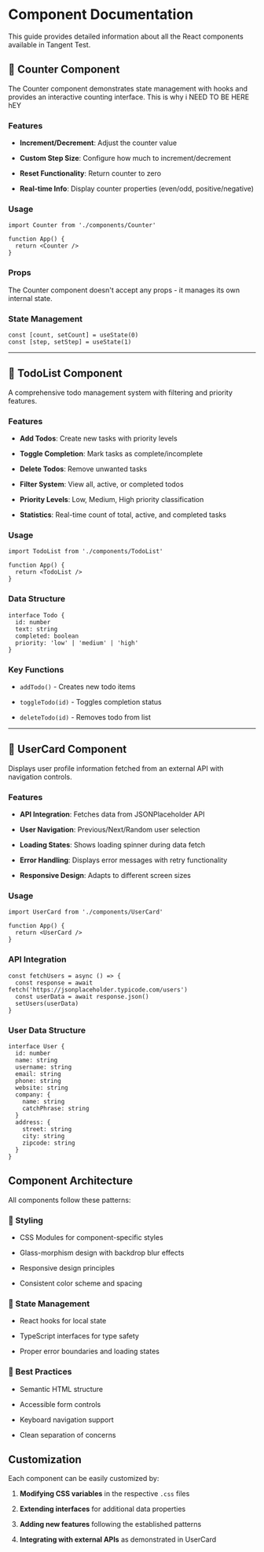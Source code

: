# Component Documentation

This guide provides detailed information about all the React components available in Tangent Test.

## 🔢 Counter Component

The Counter component demonstrates state management with hooks and provides an interactive counting interface. This is why i NEED TO BE HERE hEY

### Features

*   **Increment/Decrement**: Adjust the counter value
    
*   **Custom Step Size**: Configure how much to increment/decrement
    
*   **Reset Functionality**: Return counter to zero
    
*   **Real-time Info**: Display counter properties (even/odd, positive/negative)
    

### Usage

```tsx
import Counter from './components/Counter'

function App() {
  return <Counter />
}

```

### Props

The Counter component doesn't accept any props - it manages its own internal state.

### State Management

```tsx
const [count, setCount] = useState(0)
const [step, setStep] = useState(1)

```

* * *

## 📝 TodoList Component

A comprehensive todo management system with filtering and priority features.

### Features

*   **Add Todos**: Create new tasks with priority levels
    
*   **Toggle Completion**: Mark tasks as complete/incomplete
    
*   **Delete Todos**: Remove unwanted tasks
    
*   **Filter System**: View all, active, or completed todos
    
*   **Priority Levels**: Low, Medium, High priority classification
    
*   **Statistics**: Real-time count of total, active, and completed tasks
    

### Usage

```tsx
import TodoList from './components/TodoList'

function App() {
  return <TodoList />
}

```

### Data Structure

```tsx
interface Todo {
  id: number
  text: string
  completed: boolean
  priority: 'low' | 'medium' | 'high'
}

```

### Key Functions

*   `addTodo()` - Creates new todo items
    
*   `toggleTodo(id)` - Toggles completion status
    
*   `deleteTodo(id)` - Removes todo from list
    

* * *

## 👤 UserCard Component

Displays user profile information fetched from an external API with navigation controls.

### Features

*   **API Integration**: Fetches data from JSONPlaceholder API
    
*   **User Navigation**: Previous/Next/Random user selection
    
*   **Loading States**: Shows loading spinner during data fetch
    
*   **Error Handling**: Displays error messages with retry functionality
    
*   **Responsive Design**: Adapts to different screen sizes
    

### Usage

```tsx
import UserCard from './components/UserCard'

function App() {
  return <UserCard />
}

```

### API Integration

```tsx
const fetchUsers = async () => {
  const response = await fetch('https://jsonplaceholder.typicode.com/users')
  const userData = await response.json()
  setUsers(userData)
}

```

### User Data Structure

```tsx
interface User {
  id: number
  name: string
  username: string
  email: string
  phone: string
  website: string
  company: {
    name: string
    catchPhrase: string
  }
  address: {
    street: string
    city: string
    zipcode: string
  }
}

```

## Component Architecture

All components follow these patterns:

### 🎨 Styling

*   CSS Modules for component-specific styles
    
*   Glass-morphism design with backdrop blur effects
    
*   Responsive design principles
    
*   Consistent color scheme and spacing
    

### 🔄 State Management

*   React hooks for local state
    
*   TypeScript interfaces for type safety
    
*   Proper error boundaries and loading states
    

### 🎯 Best Practices

*   Semantic HTML structure
    
*   Accessible form controls
    
*   Keyboard navigation support
    
*   Clean separation of concerns
    

## Customization

Each component can be easily customized by:

1.  **Modifying CSS variables** in the respective `.css` files
    
2.  **Extending interfaces** for additional data properties
    
3.  **Adding new features** following the established patterns
    
4.  **Integrating with external APIs** as demonstrated in UserCard